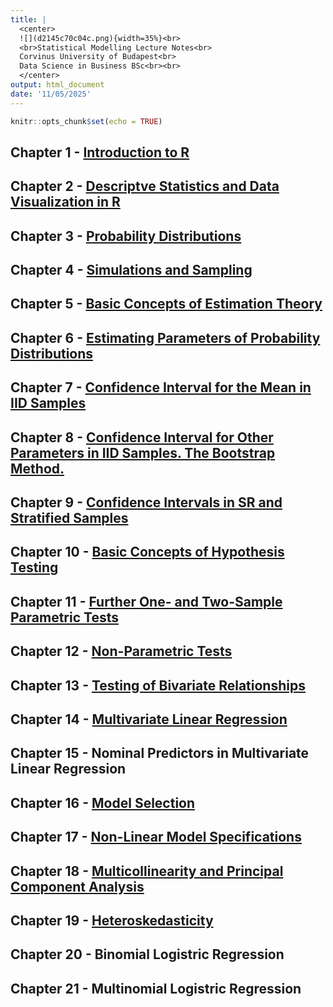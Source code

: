 ```yaml
---
title: |
  <center>
  ![](d2145c70c04c.png){width=35%}<br> 
  <br>Statistical Modelling Lecture Notes<br>
  Corvinus University of Budapest<br>
  Data Science in Business BSc<br><br>
  </center> 
output: html_document
date: '11/05/2025'
---
```


```r
knitr::opts_chunk$set(echo = TRUE)
```

## Chapter 1 - <a href="Chapter01.html" target="_blank">Introduction to R</a>

## Chapter 2 - <a href="Chapter02.html" target="_blank">Descriptve Statistics and Data Visualization in R</a>

## Chapter 3 - <a href="Chapter03.html" target="_blank">Probability Distributions</a>

## Chapter 4 - <a href="Chapter04.html" target="_blank">Simulations and Sampling</a>

## Chapter 5 - <a href="Chapter05.html" target="_blank">Basic Concepts of Estimation Theory</a>

## Chapter 6 - <a href="Chapter06.html" target="_blank">Estimating Parameters of Probability Distributions</a>

## Chapter 7 - <a href="Chapter07.html" target="_blank">Confidence Interval for the Mean in IID Samples</a>

## Chapter 8 - <a href="Chapter08.html" target="_blank">Confidence Interval for Other Parameters in IID Samples. The Bootstrap Method.</a>

## Chapter 9 - <a href="Chapter09.html" target="_blank">Confidence Intervals in SR and Stratified Samples</a>

## Chapter 10 - <a href="Chapter10.html" target="_blank">Basic Concepts of Hypothesis Testing</a>

## Chapter 11 - <a href="Chapter11.html" target="_blank">Further One- and Two-Sample Parametric Tests</a>

## Chapter 12 - <a href="Chapter12.html" target="_blank">Non-Parametric Tests</a>

## Chapter 13 - <a href="Chapter13.html" target="_blank">Testing of Bivariate Relationships</a>

## Chapter 14 - <a href="Chapter14.html" target="_blank">Multivariate Linear Regression</a>

## Chapter 15 - Nominal Predictors in Multivariate Linear Regression

## Chapter 16 - <a href="Chapter16.html" target="_blank">Model Selection</a>

## Chapter 17 - <a href="Chapter17.html" target="_blank">Non-Linear Model Specifications</a>

## Chapter 18 - <a href="Chapter18.html" target="_blank">Multicollinearity and Principal Component Analysis</a>

## Chapter 19 - <a href="Chapter19.html" target="_blank">Heteroskedasticity</a>

## Chapter 20 - Binomial Logistric Regression

## Chapter 21 - Multinomial Logistric Regression